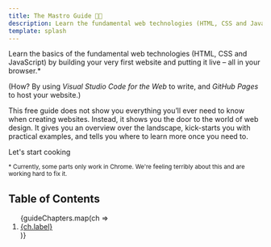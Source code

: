 ```yaml
---
title: The Mastro Guide 👨‍🍳
description: Learn the fundamental web technologies (HTML, CSS and JavaScript) using Mastro
template: splash
---
```




Learn the basics of the fundamental web technologies (HTML, CSS and JavaScript)
by building your very first website and putting it live – all in your browser.*

(How? By using _Visual Studio Code for the Web_ to write, and _GitHub Pages_ to host your website.)

This free guide does not show you everything you’ll ever need to know when creating websites.
Instead, it shows you the door to the world of web design.
It gives you an overview over the landscape, kick-starts you with practical examples,
and tells you where to learn more once you need to.

<LinkButton href="/guide/why-html-css/">Let's start cooking</LinkButton>

<p><small>* Currently, some parts only work in Chrome. We're feeling terribly about this and are working hard to fix it.</small></p>


## Table of Contents
<ol>
{guideChapters.map(ch => <li><a href={"../" + ch.slug + "/"}>{ch.label}</a></li>)}
</ol>
